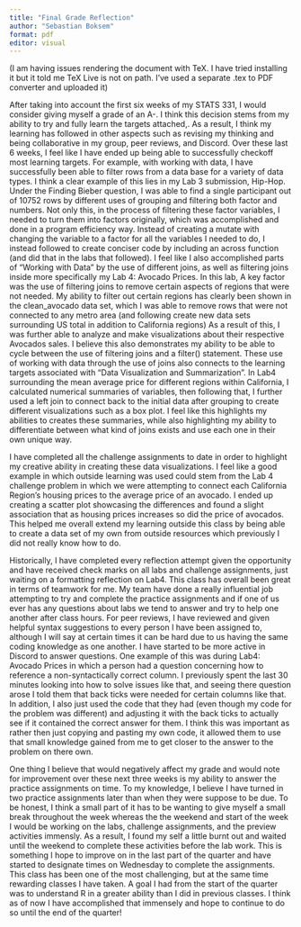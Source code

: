 ```yaml
---
title: "Final Grade Reflection"
author: "Sebastian Boksem"
format: pdf
editor: visual
---
```


(I am having issues rendering the document with TeX. I have tried installing it but it told me TeX Live is not on path. I've used a separate .tex to PDF converter and uploaded it)

After taking into account the first six weeks of my STATS 331, I would consider giving myself a grade of an A-. I think this decision stems from my ability to try and fully learn the targets attached,. As a result, I think my learning has followed in other aspects such as revising my thinking and being collaborative in my group, peer reviews, and Discord. Over these last 6 weeks, I feel like I have ended up being able to successfully checkoff most learning targets. For example, with working with data, I have successfully been able to filter rows from a data base for a variety of data types. I think a clear example of this lies in my Lab 3 submission, Hip-Hop. Under the Finding Bieber question, I was able to find a single participant out of 10752 rows by different uses of grouping and filtering both factor and numbers. Not only this, in the process of filtering these factor variables, I needed to turn them into factors originally, which was accomplished and done in a program efficiency way. Instead of creating a mutate with changing the variable to a factor for all the variables I needed to do, I instead followed to create conciser code by including an across function (and did that in the labs that followed). I feel like I also accomplished parts of "Working with Data" by the use of different joins, as well as filtering joins inside more specifically my Lab 4: Avocado Prices. In this lab, A key factor was the use of filtering joins to remove certain aspects of regions that were not needed. My ability to filter out certain regions has clearly been shown in the clean_avocado data set, which I was able to remove rows that were not connected to any metro area (and following create new data sets surrounding US total in addition to California regions) As a result of this, I was further able to analyze and make visualizations about their respective Avocados sales. I believe this also demonstrates my ability to be able to cycle between the use of filtering joins and a filter() statement. These use of working with data through the use of joins also connects to the learning targets associated with "Data Visualization and Summarization". In Lab4 surrounding the mean average price for different regions within California, I calculated numerical summaries of variables, then following that, I further used a left join to connect back to the initial data after grouping to create different visualizations such as a box plot. I feel like this highlights my abilities to creates these summaries, while also highlighting my ability to differentiate between what kind of joins exists and use each one in their own unique way.

I have completed all the challenge assignments to date in order to highlight my creative ability in creating these data visualizations. I feel like a good example in which outside learning was used could stem from the Lab 4 challenge problem in which we were attempting to connect each California Region's housing prices to the average price of an avocado. I ended up creating a scatter plot showcasing the differences and found a slight association that as housing prices increases so did the price of avocados. This helped me overall extend my learning outside this class by being able to create a data set of my own from outside resources which previously I did not really know how to do.

Historically, I have completed every reflection attempt given the opportunity and have received check marks on all labs and challenge assignments, just waiting on a formatting reflection on Lab4. This class has overall been great in terms of teamwork for me. My team have done a really influential job attempting to try and complete the practice assignments and if one of us ever has any questions about labs we tend to answer and try to help one another after class hours. For peer reviews, I have reviewed and given helpful syntax suggestions to every person I have been assigned to, although I will say at certain times it can be hard due to us having the same coding knowledge as one another. I have started to be more active in Discord to answer questions. One example of this was during Lab4: Avocado Prices in which a person had a question concerning how to reference a non-syntactically correct column. I previously spent the last 30 minutes looking into how to solve issues like that, and seeing there question arose I told them that back ticks were needed for certain columns like that. In addition, I also just used the code that they had (even though my code for the problem was different) and adjusting it with the back ticks to actually see if it contained the correct answer for them. I think this was important as rather then just copying and pasting my own code, it allowed them to use that small knowledge gained from me to get closer to the answer to the problem on there own.

One thing I believe that would negatively affect my grade and would note for improvement over these next three weeks is my ability to answer the practice assignments on time. To my knowledge, I believe I have turned in two practice assignments later than when they were suppose to be due. To be honest, I think a small part of it has to be wanting to give myself a small break throughout the week whereas the the weekend and start of the week I would be working on the labs, challenge assignments, and the preview activities immensly. As a result, I found my self a little burnt out and waited until the weekend to complete these activities before the lab work. This is something I hope to improve on in the last part of the quarter and have started to designate times on Wednesday to complete the assignments. This class has been one of the most challenging, but at the same time rewarding classes I have taken. A goal I had from the start of the quarter was to understand R in a greater ability than I did in previous classes. I think as of now I have accomplished that immensely and hope to continue to do so until the end of the quarter!
